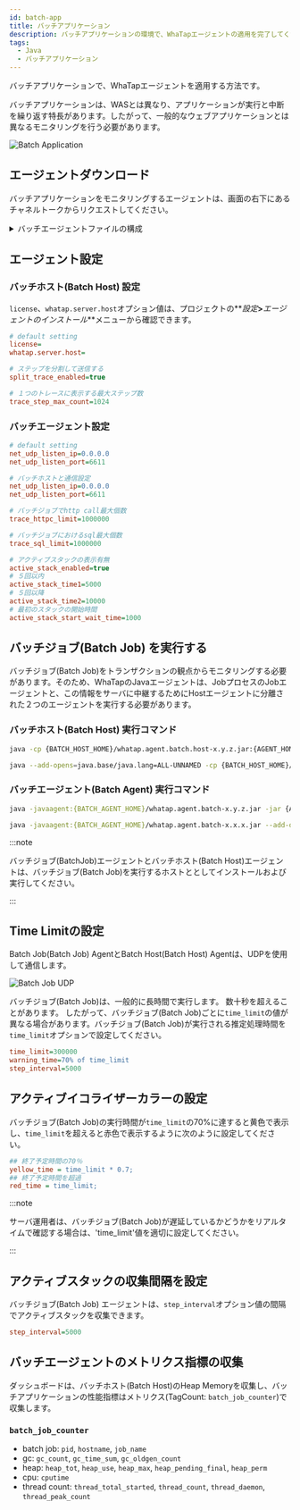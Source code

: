 ```yaml
---
id: batch-app
title: バッチアプリケーション
description: バッチアプリケーションの環境で、WhaTapエージェントの適用を完了してください。
tags:
  - Java
  - バッチアプリケーション
---
```


バッチアプリケーションで、WhaTapエージェントを適用する方法です。 

バッチアプリケーションは、WASとは異なり、アプリケーションが実行と中断を繰り返す特長があります。したがって、一般的なウェブアプリケーションとは異なるモニタリングを行う必要があります。

![Batch Application](/img/batch-app-intro.png)

## エージェントダウンロード

バッチアプリケーションをモニタリングするエージェントは、画面の右下にあるチャネルトークからリクエストしてください。

<details>
<summary>バッチエージェントファイルの構成</summary>

_whatap.agent.batch.tar.gz_

⎿ _whatap.agent-x.y.z.jar_：Javaエージェント

⎿ _whatap.agent.batch.host-x.y.z.jar_: バッチホスト(Batch Host) - 収集サーバーにデータ送信

⎿ _whatap.conf_: バッチホスト(Batch Host)設定ファイル(ファイルがない場合は、新しくファイルを作成し**_設定_**>**_エージェントのインストール_**メニューに`license`、`whatap.server.host`項目を追加してください。)

⎿ _agent/whatap.agent.batch-x.y.z.jar_: バッチエージェント - アプリケーションデータを収集してバッチホストに送信

⎿ _agent/whatap.conf_: バッチエージェント設定ファイル

</details>

## エージェント設定

### バッチホスト(Batch Host) 設定

`license`、`whatap.server.host`オプション値は、プロジェクトの**_設定_**>**_エージェントのインストール_**メニューから確認できます。

```ini title='whatap.conf'
# default setting
license=
whatap.server.host=

# ステップを分割して送信する
split_trace_enabled=true

# １つのトレースに表示する最大ステップ数
trace_step_max_count=1024
```

### バッチエージェント設定

```ini title='agent/whatap.conf'
# default setting
net_udp_listen_ip=0.0.0.0
net_udp_listen_port=6611

# バッチホストと通信設定
net_udp_listen_ip=0.0.0.0
net_udp_listen_port=6611

# バッチジョブでhttp call最大個数
trace_httpc_limit=1000000

# バッチジョブにおけるsql最大個数
trace_sql_limit=1000000

# アクティブスタックの表示有無
active_stack_enabled=true 
# ５回以内
active_stack_time1=5000
# ５回以降
active_stack_time2=10000
# 最初のスタックの開始時間
active_stack_start_wait_time=1000
```

## バッチジョブ(Batch Job) を実行する

バッチジョブ(Batch Job)をトランザクションの観点からモニタリングする必要があります。そのため、WhaTapのJavaエージェントは、JobプロセスのJobエージェントと、この情報をサーバに中継するためにHostエージェントに分離された２つのエージェントを実行する必要があります。

### バッチホスト(Batch Host) 実行コマンド

```bash title='Batch Host Agent'
java -cp {BATCH_HOST_HOME}/whatap.agent.batch.host-x.y.z.jar:{AGENT_HOME}/whatap.agent-x.y.z.jar -Dwhatap.name=batch whatap.agent.batch.App
```

```bash title='Batch Host Agent, Java 17 or later'
java --add-opens=java.base/java.lang=ALL-UNNAMED -cp {BATCH_HOST_HOME}/whatap.agent.batch.host-x.y.z.jar:{AGENT_HOME}/whatap.agent-x.y.z.jar -Dwhatap.name=batch whatap.agent.batch.App
```

### バッチエージェント(Batch Agent) 実行コマンド

```bash title='Batch Agent'
java -javaagent:{BATCH_AGENT_HOME}/whatap.agent.batch-x.y.z.jar -jar {APP_PATH}/batch-application.jar
```

```bash title='Batch Agent, Java 17 or later'
java -javaagent:{BATCH_AGENT_HOME}/whatap.agent.batch-x.x.x.jar --add-opens=java.base/java.lang=ALL-UNNAMED -jar {APP_PATH}/batch-application.jar
```

:::note

バッチジョブ(BatchJob)エージェントとバッチホスト(Batch Host)エージェントは、バッチジョブ(Batch Job)を実行するホストととしてインストールおよび実行してください。

:::

## Time Limitの設定

Batch Job(Batch Job) AgentとBatch Host(Batch Host) Agentは、UDPを使用して通信します。

![Batch Job UDP](/img/batch-app-udp.png)

バッチジョブ(Batch Job)は、一般的に長時間で実行します。 数十秒を超えることがあります。 したがって、バッチジョブ(Batch Job)ごとに`time_limit`の値が異なる場合があります。バッチジョブ(Batch Job)が実行される推定処理時間を`time_limit`オプションで設定してください。

```ini title=whatap.conf
time_limit=300000
warning_time=70% of time_limit
step_interval=5000
```

## アクティブイコライザーカラーの設定

バッチジョブ(Batch Job)の実行時間が`time_limit`の70%に達すると黄色で表示し、`time_limit`を超えると赤色で表示するように次のように設定してください。

```ini title='whatap.conf' {2,4} showLineNumbers
## 終了予定時間の70％
yellow_time = time_limit * 0.7;
## 終了予定時間を超過
red_time = time_limit;
```

<ImgLang img='batch-app-timelimit.png' desc='Batch Job UDP' />

:::note

サーバ運用者は、バッチジョブ(Batch Job)が遅延しているかどうかをリアルタイムで確認する場合は、'time_limit'値を適切に設定してください。

:::

## アクティブスタックの収集間隔を設定

バッチジョブ(Batch Job) エージェントは、`step_interval`オプション値の間隔でアクティブスタックを収集できます。

```ini title=whatap.conf
step_interval=5000
```

## バッチエージェントのメトリクス指標の収集

ダッシュボードは、バッチホスト(Batch Host)のHeap Memoryを収集し、バッチアプリケーションの性能指標はメトリクス(TagCount: `batch_job_counter`)で収集します。

### `batch_job_counter`

-   batch job: `pid`, `hostname`, `job_name`
-   gc: `gc_count`, `gc_time_sum`, `gc_oldgen_count`
-   heap: `heap_tot`, `heap_use`, `heap_max`, `heap_pending_final`, `heap_perm`
-   cpu: `cputime`
-   thread count: `thread_total_started`, `thread_count`, `thread_daemon`, `thread_peak_count`
